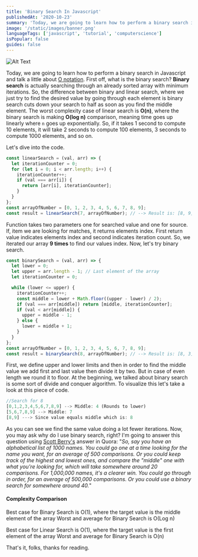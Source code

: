 ```yaml
---
title: 'Binary Search In Javascript'
publishedAt: '2020-10-23'
summary: 'Today, we are going to learn how to perform a binary search in Javascript and talk a little about O n... Tagged with javascript, datastructures, webdev, computerscience.'
image: '/static/images/banner.png'
languageTags: ['javascript', 'tutorial', 'computerscience']
isPopular: false
guides: false
---
```


![Alt Text](/static/images/binary-search-in-javascript/binary.png)

Today, we are going to learn how to perform a binary search in Javascript and talk a little about [O notation](https://en.wikipedia.org/wiki/Big_O_notation). First off, what is the binary search? **Binary search** is actually searching through an already sorted array with minimum iterations. So, the difference between binary and linear search, where we just try to find the desired value by going through each element is binary search cuts down your search to half as soon as you find the middle element. The worst complexity case of linear search is **O(n)**, where the binary search is making **O(log n)** comparison, meaning time goes up linearly where <code>n</code> goes up exponentially. So, if it takes 1 second to compute 10 elements, it will take 2 seconds to compute 100 elements, 3 seconds to compute 1000 elements, and so on.

Let's dive into the code.

```javascript
const linearSearch = (val, arr) => {
  let iterationCounter = 0;
  for (let i = 0; i < arr.length; i++) {
    iterationCounter++;
    if (val === arr[i]) {
      return [arr[i], iterationCounter];
    }
  }
};
const arrayOfNumber = [0, 1, 2, 3, 4, 5, 6, 7, 8, 9];
const result = linearSearch(7, arrayOfNumber); // --> Result is: [8, 9]
```

Function takes two parameters one for searched value and one for source. If, item we are looking for matches, it returns elements index. First return value indicates elements index and second indicates iteration count. So, we iterated our array **9 times** to find our values index. Now, let's try binary search.

```javascript
const binarySearch = (val, arr) => {
  let lower = 0;
  let upper = arr.length - 1; // Last element of the array
  let iterationCounter = 0;

  while (lower <= upper) {
    iterationCounter++;
    const middle = lower + Math.floor((upper - lower) / 2);
    if (val === arr[middle]) return [middle, iterationCounter];
    if (val < arr[middle]) {
      upper = middle - 1;
    } else {
      lower = middle + 1;
    }
  }
};
const arrayOfNumber = [0, 1, 2, 3, 4, 5, 6, 7, 8, 9];
const result = binarySearch(8, arrayOfNumber); // --> Result is: [8, 3]
```

First, we define upper and lower limits and then in order to find the middle value we add first and last value then divide it by two. But in case of even length we round it to floor. At the beginning, we talked about binary search is some sort of divide and conquer algorithm. To visualize this let's take a look at this piece of code.

```javascript
//Search for 8
[0,1,2,3,4,5,6,7,8,9] --> Middle: 4 (Rounds to lower)
[5,6,7,8,9] --> Middle: 7
[8,9] ---> Since value equals middle which is: 8
```

As you can see we find the same value doing a lot fewer iterations. Now, you may ask why do I use binary search, right? I'm going to answer this question using [Scott Berry's](https://www.quora.com/profile/Scott-Berry-1) answer in Quora: "_So, say you have an alphabetical list of 1000 names. You could go one at a time looking for the name you want, for an average of 500 comparisons. Or you could keep track of the highest and lowest ones, and compare the "middle" one with what you're looking for, which will take somewhere around 20 comparisons. For 1,000,000 names, it's a clearer win. You could go through in order, for an average of 500,000 comparisons. Or you could use a binary search for somewhere around 40._"

<h4>Complexity Comparison</h4>
Best case for Binary Search is O(1), where the target value is the middle element of the array Worst
and average for Binary Search is O(Log n)

Best case for Linear Search is O(1), where the target value is the first element of the array
Worst and average for Binary Search is O(n)

That's it, folks, thanks for reading.
